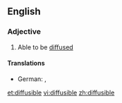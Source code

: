==English==

===Adjective===
{{en-adj}}

# Able to be [[diffuse]]d

====Translations====
{{trans-top|able to be diffused}}
* German: {{t+|de|diffusibel}}, {{t-|de|diffusionsfähig}}
{{trans-mid}}
{{trans-bottom}}

[[et:diffusible]]
[[vi:diffusible]]
[[zh:diffusible]]